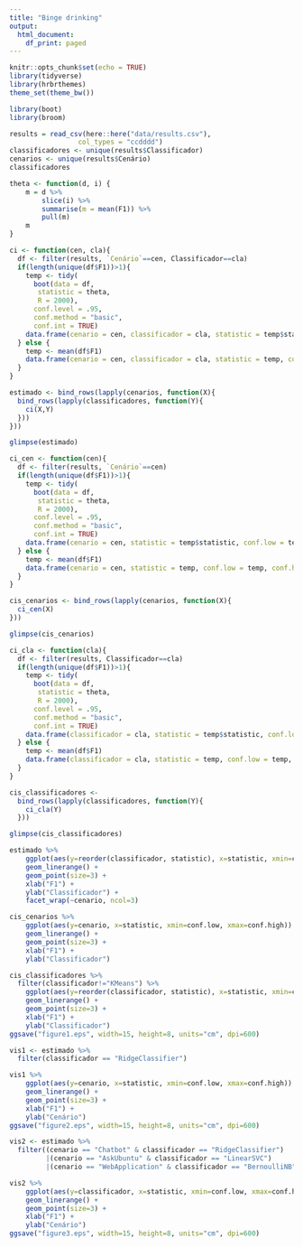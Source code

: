 ```yaml
---
title: "Binge drinking"
output:
  html_document:
    df_print: paged
---
```


```r
knitr::opts_chunk$set(echo = TRUE)
library(tidyverse)
library(hrbrthemes)
theme_set(theme_bw())

library(boot)
library(broom)
```

```r
results = read_csv(here::here("data/results.csv"), 
                 col_types = "ccdddd")
classificadores <- unique(results$Classificador)
cenarios <- unique(results$Cenário)
classificadores
```


```r
theta <- function(d, i) {
    m = d %>% 
        slice(i) %>% 
        summarise(m = mean(F1)) %>%
        pull(m)
    m
}

ci <- function(cen, cla){
  df <- filter(results, `Cenário`==cen, Classificador==cla)
  if(length(unique(df$F1))>1){
    temp <- tidy(
      boot(data = df, 
       statistic = theta, 
       R = 2000), 
      conf.level = .95,
      conf.method = "basic",
      conf.int = TRUE)
    data.frame(cenario = cen, classificador = cla, statistic = temp$statistic, conf.low = temp$conf.low, conf.high = temp$conf.high)
  } else {
    temp <- mean(df$F1)
    data.frame(cenario = cen, classificador = cla, statistic = temp, conf.low = temp, conf.high = temp)
  }
}

estimado <- bind_rows(lapply(cenarios, function(X){
  bind_rows(lapply(classificadores, function(Y){
    ci(X,Y)
  }))
}))

glimpse(estimado)
```

```r
ci_cen <- function(cen){
  df <- filter(results, `Cenário`==cen)
  if(length(unique(df$F1))>1){
    temp <- tidy(
      boot(data = df, 
       statistic = theta, 
       R = 2000), 
      conf.level = .95,
      conf.method = "basic",
      conf.int = TRUE)
    data.frame(cenario = cen, statistic = temp$statistic, conf.low = temp$conf.low, conf.high = temp$conf.high)
  } else {
    temp <- mean(df$F1)
    data.frame(cenario = cen, statistic = temp, conf.low = temp, conf.high = temp)
  }
}

cis_cenarios <- bind_rows(lapply(cenarios, function(X){
  ci_cen(X)
}))

glimpse(cis_cenarios)
```

```r

ci_cla <- function(cla){
  df <- filter(results, Classificador==cla)
  if(length(unique(df$F1))>1){
    temp <- tidy(
      boot(data = df, 
       statistic = theta, 
       R = 2000), 
      conf.level = .95,
      conf.method = "basic",
      conf.int = TRUE)
    data.frame(classificador = cla, statistic = temp$statistic, conf.low = temp$conf.low, conf.high = temp$conf.high)
  } else {
    temp <- mean(df$F1)
    data.frame(classificador = cla, statistic = temp, conf.low = temp, conf.high = temp)
  }
}

cis_classificadores <- 
  bind_rows(lapply(classificadores, function(Y){
    ci_cla(Y)
  }))

glimpse(cis_classificadores)
```

```r
estimado %>%
    ggplot(aes(y=reorder(classificador, statistic), x=statistic, xmin=conf.low, xmax=conf.high)) +
    geom_linerange() +
    geom_point(size=3) +
    xlab("F1") + 
    ylab("Classificador") +
    facet_wrap(~cenario, ncol=3)
```

```r
cis_cenarios %>%
    ggplot(aes(y=cenario, x=statistic, xmin=conf.low, xmax=conf.high)) +
    geom_linerange() +
    geom_point(size=3) +
    xlab("F1") + 
    ylab("Classificador")
```

```r
cis_classificadores %>%
  filter(classificador!="KMeans") %>%
    ggplot(aes(y=reorder(classificador, statistic), x=statistic, xmin=conf.low, xmax=conf.high)) +
    geom_linerange() +
    geom_point(size=3) +
    xlab("F1") + 
    ylab("Classificador") 
ggsave("figure1.eps", width=15, height=8, units="cm", dpi=600)
```
```r
vis1 <- estimado %>%
  filter(classificador == "RidgeClassifier")

vis1 %>%
    ggplot(aes(y=cenario, x=statistic, xmin=conf.low, xmax=conf.high)) +
    geom_linerange() +
    geom_point(size=3) +
    xlab("F1") + 
    ylab("Cenário") 
ggsave("figure2.eps", width=15, height=8, units="cm", dpi=600)
```

```r
vis2 <- estimado %>%
  filter((cenario == "Chatbot" & classificador == "RidgeClassifier")
         |(cenario == "AskUbuntu" & classificador == "LinearSVC")
         |(cenario == "WebApplication" & classificador == "BernoulliNB"))

vis2 %>%
    ggplot(aes(y=classificador, x=statistic, xmin=conf.low, xmax=conf.high)) +
    geom_linerange() +
    geom_point(size=3) +
    xlab("F1") + 
    ylab("Cenário") 
ggsave("figure3.eps", width=15, height=8, units="cm", dpi=600)
```

